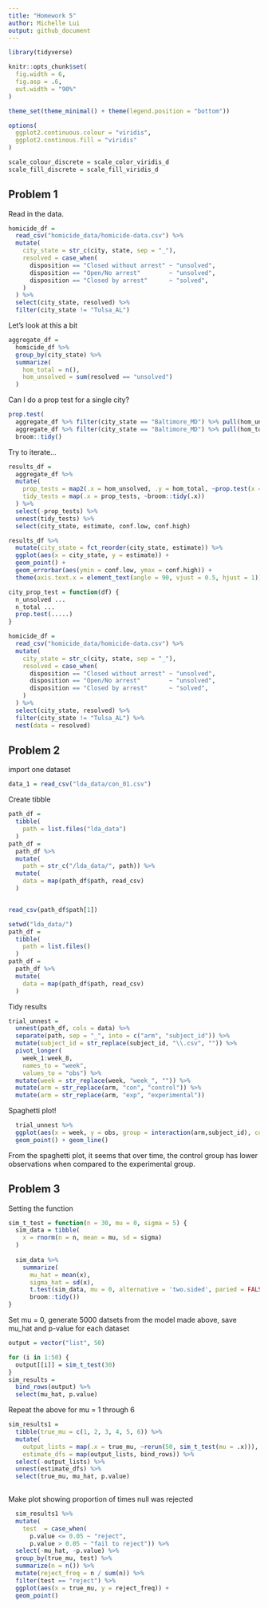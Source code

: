 ```yaml
---
title: "Homework 5"
author: Michelle Lui
output: github_document
---
```


```r
library(tidyverse)

knitr::opts_chunk$set(
  fig.width = 6,
  fig.asp = .6,
  out.width = "90%"
)

theme_set(theme_minimal() + theme(legend.position = "bottom"))

options(
  ggplot2.continuous.colour = "viridis",
  ggplot2.continous.fill = "viridis"
)

scale_colour_discrete = scale_color_viridis_d
scale_fill_discrete = scale_fill_viridis_d
```

## Problem 1

Read in the data.

```r
homicide_df = 
  read_csv("homicide_data/homicide-data.csv") %>%
  mutate(
    city_state = str_c(city, state, sep = "_"),
    resolved = case_when(
      disposition == "Closed without arrest" ~ "unsolved",
      disposition == "Open/No arrest"        ~ "unsolved",
      disposition == "Closed by arrest"      ~ "solved",
    )
  ) %>%
  select(city_state, resolved) %>%
  filter(city_state != "Tulsa_AL")
```

Let's look at this a bit

```r
aggregate_df = 
  homicide_df %>%
  group_by(city_state) %>%
  summarize(
    hom_total = n(),
    hom_unsolved = sum(resolved == "unsolved")
  )
```

Can I do a prop test for a single city?

```r
prop.test(
  aggregate_df %>% filter(city_state == "Baltimore_MD") %>% pull(hom_unsolved),
  aggregate_df %>% filter(city_state == "Baltimore_MD") %>% pull(hom_total)) %>%
  broom::tidy()
```

Try to iterate...

```r
results_df = 
  aggregate_df %>%
  mutate(
    prop_tests = map2(.x = hom_unsolved, .y = hom_total, ~prop.test(x = .x, n = .y)),
    tidy_tests = map(.x = prop_tests, ~broom::tidy(.x))
  ) %>%
  select(-prop_tests) %>%
  unnest(tidy_tests) %>%
  select(city_state, estimate, conf.low, conf.high)
```

```r
results_df %>%
  mutate(city_state = fct_reorder(city_state, estimate)) %>%
  ggplot(aes(x = city_state, y = estimate)) +
  geom_point() + 
  geom_errorbar(aes(ymin = conf.low, ymax = conf.high)) +
  theme(axis.text.x = element_text(angle = 90, vjust = 0.5, hjust = 1))
```

```r
city_prop_test = function(df) {
  n_unsolved ...
  n_total ...
  prop.test(.....)
}
```

```r
homicide_df = 
  read_csv("homicide_data/homicide-data.csv") %>%
  mutate(
    city_state = str_c(city, state, sep = "_"),
    resolved = case_when(
      disposition == "Closed without arrest" ~ "unsolved",
      disposition == "Open/No arrest"        ~ "unsolved",
      disposition == "Closed by arrest"      ~ "solved",
    )
  ) %>%
  select(city_state, resolved) %>%
  filter(city_state != "Tulsa_AL") %>%
  nest(data = resolved)
```

## Problem 2

import one dataset

```r
data_1 = read_csv("lda_data/con_01.csv")
```

Create tibble

```r
path_df = 
  tibble(
    path = list.files("lda_data")
  )
path_df = 
  path_df %>%
  mutate(
    path = str_c("/lda_data/", path)) %>%
  mutate(
    data = map(path_df$path, read_csv)
  )


read_csv(path_df$path[1])
```

```r
setwd("lda_data/")
path_df = 
  tibble(
    path = list.files()
  )
path_df = 
  path_df %>%
  mutate(
    data = map(path_df$path, read_csv)
  )
```

Tidy results

```r
trial_unnest = 
  unnest(path_df, cols = data) %>%
  separate(path, sep = "_", into = c("arm", "subject_id")) %>%
  mutate(subject_id = str_replace(subject_id, "\\.csv", "")) %>%
  pivot_longer(
    week_1:week_8,
    names_to = "week",
    values_to = "obs") %>%
  mutate(week = str_replace(week, "week_", "")) %>%
  mutate(arm = str_replace(arm, "con", "control")) %>%
  mutate(arm = str_replace(arm, "exp", "experimental"))

```

Spaghetti plot!

```r
  trial_unnest %>%
  ggplot(aes(x = week, y = obs, group = interaction(arm,subject_id), color = arm)) + 
  geom_point() + geom_line()
```

From the spaghetti plot, it seems that over time, the control group has lower observations when compared to the experimental group. 

## Problem 3

Setting the function
```r
sim_t_test = function(n = 30, mu = 0, sigma = 5) {
  sim_data = tibble(
    x = rnorm(n = n, mean = mu, sd = sigma)
  )
  
  sim_data %>%
    summarize(
      mu_hat = mean(x),
      sigma_hat = sd(x),
      t.test(sim_data, mu = 0, alternative = 'two.sided', paried = FALSE, conf.level = 0.95) %>%
      broom::tidy())
}
```

Set mu = 0, generate 5000 datsets from the model made above, save mu_hat and p-value for each dataset
```r
output = vector("list", 50)

for (i in 1:50) {
  output[[i]] = sim_t_test(30)
}
sim_results = 
  bind_rows(output) %>%
  select(mu_hat, p.value)
```

Repeat the above for mu = 1 through 6
```r
sim_results1 = 
  tibble(true_mu = c(1, 2, 3, 4, 5, 6)) %>%
  mutate(
    output_lists = map(.x = true_mu, ~rerun(50, sim_t_test(mu = .x))),
    estimate_dfs = map(output_lists, bind_rows)) %>%
  select(-output_lists) %>%
  unnest(estimate_dfs) %>%
  select(true_mu, mu_hat, p.value)
  
```

Make plot showing proportion of times null was rejected
```r
  sim_results1 %>%
  mutate(
    test  = case_when(
      p.value <= 0.05 ~ "reject",
      p.value > 0.05 ~ "fail to reject")) %>%
  select(-mu_hat, -p.value) %>%
  group_by(true_mu, test) %>%
  summarize(n = n()) %>%
  mutate(reject_freq = n / sum(n)) %>%
  filter(test == "reject") %>%
  ggplot(aes(x = true_mu, y = reject_freq)) + 
  geom_point()
```

